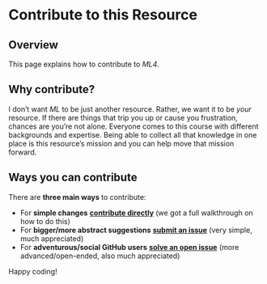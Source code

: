 # Contribute to this Resource {#contribute}

## Overview

This page explains how to contribute to *ML4*.

## Why contribute?

I don't want *ML* to be just another resource. Rather, we want it to be *your* resource. If there are things that trip you up or cause you frustration, chances are you're not alone. Everyone comes to this course with different backgrounds and expertise. Being able to collect all that knowledge in one place is this resource's mission and you can help move that mission forward.

## Ways you can contribute

There are **three main ways** to contribute:

- <i class="fas fa-edit"></i> For **simple changes** <i class="fas fa-arrow-right"></i> [**contribute directly**](#contribute-directly) (we got a full walkthrough on how to do this)
- <i class="fas fa-sticky-note"></i> For **bigger/more abstract suggestions** <i class="fas fa-arrow-right"></i> [**submit an issue**](#submit-an-issue) (very simple, much appreciated)
- <i class="fas fa-code-branch"></i> For **adventurous/social GitHub users** <i class="fas fa-arrow-right"></i> [**solve an open issue**](#solve-an-open-issue) (more advanced/open-ended, also much appreciated)

Happy coding! <i class="fas fa-heart"></i>
